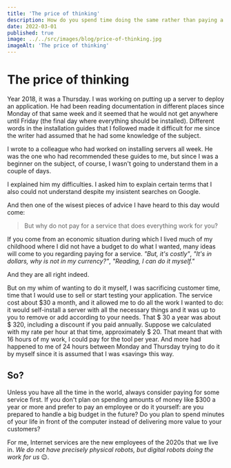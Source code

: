 ```yaml
---
title: 'The price of thinking'
description: How do you spend time doing the same rather than paying a subscription
date: 2022-03-01
published: true
image: ../../src/images/blog/price-of-thinking.jpg
imageAlt: 'The price of thinking'
---
```


# The price of thinking

Year 2018, it was a Thursday. I was working on putting up a server to deploy an application. He had been reading documentation in different places since Monday of that same week and it seemed that he would not get anywhere until Friday (the final day where everything should be installed). Different words in the installation guides that I followed made it difficult for me since the writer had assumed that he had some knowledge of the subject.

I wrote to a colleague who had worked on installing servers all week. He was the one who had recommended these guides to me, but since I was a beginner on the subject, of course, I wasn't going to understand them in a couple of days.

I explained him my difficulties. I asked him to explain certain terms that I also could not understand despite my insistent searches on Google.

And then one of the wisest pieces of advice I have heard to this day would come:

> But why do not pay for a service that does everything work for you?

If you come from an economic situation during which I lived much of my childhood where I did not have a budget to do what I wanted, many ideas will come to you regarding paying for a service. _"But, it's costly"_, _"It's in dollars, why is not in my currency?"_, _"Reading, I can do it myself."_

And they are all right indeed.

But on my whim of wanting to do it myself, I was sacrificing customer time, time that I would use to sell or start testing your application. The service cost about $30 a month, and it allowed me to do all the work I wanted to do: it would self-install a server with all the necessary things and it was up to you to remove or add according to your needs. That $ 30 a year was about $ 320, including a discount if you paid annually. Suppose we calculated with my rate per hour at that time, approximately $ 20. That meant that with 16 hours of my work, I could pay for the tool per year. And more had happened to me of 24 hours between Monday and Thursday trying to do it by myself since it is assumed that I was «saving» this way.

## So?

Unless you have all the time in the world, always consider paying for some service first. If you don't plan on spending amounts of money like $300 a year or more and prefer to pay an employee or do it yourself: are you prepared to handle a big budget in the future? Do you plan to spend minutes of your life in front of the computer instead of delivering more value to your customers?

For me, Internet services are the new employees of the 2020s that we live in. _We do not have precisely physical robots, but digital robots doing the work for us_
😉.
